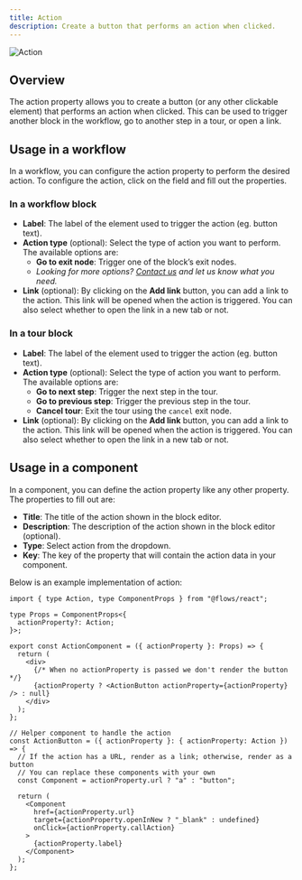 ```yaml
---
title: Action
description: Create a button that performs an action when clicked.
---
```


![Action](/block-properties/action.png)

## Overview

The action property allows you to create a button (or any other clickable element) that performs an action when clicked. This can be used to trigger another block in the workflow, go to another step in a tour, or open a link.

## Usage in a workflow

In a workflow, you can configure the action property to perform the desired action. To configure the action, click on the field and fill out the properties.

### In a workflow block

- **Label**: The label of the element used to trigger the action (eg. button text).
- **Action type** (optional): Select the type of action you want to perform. The available options are:
  - **Go to exit node**: Trigger one of the block’s exit nodes.
  - _Looking for more options? [Contact us](https://flows.sh/contact) and let us know what you need._
- **Link** (optional): By clicking on the **Add link** button, you can add a link to the action. This link will be opened when the action is triggered. You can also select whether to open the link in a new tab or not.

### In a tour block

- **Label**: The label of the element used to trigger the action (eg. button text).
- **Action type** (optional): Select the type of action you want to perform. The available options are:
  - **Go to next step**: Trigger the next step in the tour.
  - **Go to previous step**: Trigger the previous step in the tour.
  - **Cancel tour**: Exit the tour using the `cancel` exit node.
- **Link** (optional): By clicking on the **Add link** button, you can add a link to the action. This link will be opened when the action is triggered. You can also select whether to open the link in a new tab or not.

## Usage in a component

In a component, you can define the action property like any other property. The properties to fill out are:

- **Title**: The title of the action shown in the block editor.
- **Description**: The description of the action shown in the block editor (optional).
- **Type**: Select action from the dropdown.
- **Key**: The key of the property that will contain the action data in your component.

Below is an example implementation of action:

```tsx title="Action component example"
import { type Action, type ComponentProps } from "@flows/react";

type Props = ComponentProps<{
  actionProperty?: Action;
}>;

export const ActionComponent = ({ actionProperty }: Props) => {
  return (
    <div>
      {/* When no actionProperty is passed we don't render the button */}
      {actionProperty ? <ActionButton actionProperty={actionProperty} /> : null}
    </div>
  );
};

// Helper component to handle the action
const ActionButton = ({ actionProperty }: { actionProperty: Action }) => {
  // If the action has a URL, render as a link; otherwise, render as a button
  // You can replace these components with your own
  const Component = actionProperty.url ? "a" : "button";

  return (
    <Component
      href={actionProperty.url}
      target={actionProperty.openInNew ? "_blank" : undefined}
      onClick={actionProperty.callAction}
    >
      {actionProperty.label}
    </Component>
  );
};
```
